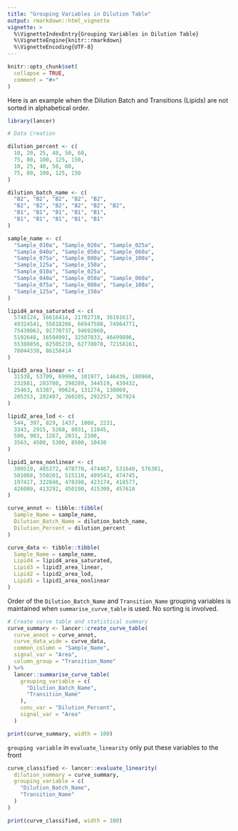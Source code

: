 ```yaml
---
title: "Grouping Variables in Dilution Table"
output: rmarkdown::html_vignette
vignette: >
  %\VignetteIndexEntry{Grouping Variables in Dilution Table}
  %\VignetteEngine{knitr::rmarkdown}
  %\VignetteEncoding{UTF-8}
---
```


```r
knitr::opts_chunk$set(
  collapse = TRUE,
  comment = "#>"
)
```

Here is an example when the Dilution Batch and Transitions (Lipids) are not sorted in alphabetical order.

```r
library(lancer)

# Data Creation

dilution_percent <- c(
  10, 20, 25, 40, 50, 60,
  75, 80, 100, 125, 150,
  10, 25, 40, 50, 60,
  75, 80, 100, 125, 150
)

dilution_batch_name <- c(
  "B2", "B2", "B2", "B2", "B2",
  "B2", "B2", "B2", "B2", "B2", "B2",
  "B1", "B1", "B1", "B1", "B1",
  "B1", "B1", "B1", "B1", "B1"
)

sample_name <- c(
  "Sample_010a", "Sample_020a", "Sample_025a",
  "Sample_040a", "Sample_050a", "Sample_060a",
  "Sample_075a", "Sample_080a", "Sample_100a",
  "Sample_125a", "Sample_150a",
  "Sample_010a", "Sample_025a",
  "Sample_040a", "Sample_050a", "Sample_060a",
  "Sample_075a", "Sample_080a", "Sample_100a",
  "Sample_125a", "Sample_150a"
)

lipid4_area_saturated <- c(
  5748124, 16616414, 21702718, 36191617,
  49324541, 55618266, 66947588, 74964771,
  75438063, 91770737, 94692060,
  5192648, 16594991, 32507833, 46499896,
  55388856, 62505210, 62778078, 72158161,
  78044338, 86158414
)

lipid3_area_linear <- c(
  31538, 53709, 69990, 101977, 146436, 180960,
  232881, 283780, 298289, 344519, 430432,
  25463, 63387, 90624, 131274, 138069,
  205353, 202407, 260205, 292257, 367924
)

lipid2_area_lod <- c(
  544, 397, 829, 1437, 1808, 2231,
  3343, 2915, 5268, 8031, 11045,
  500, 903, 1267, 2031, 2100,
  3563, 4500, 5300, 8500, 10430
)

lipid1_area_nonlinear <- c(
  380519, 485372, 478770, 474467, 531640, 576301,
  501068, 550201, 515110, 499543, 474745,
  197417, 322846, 478398, 423174, 418577,
  426089, 413292, 450190, 415309, 457618
)

curve_annot <- tibble::tibble(
  Sample_Name = sample_name,
  Dilution_Batch_Name = dilution_batch_name,
  Dilution_Percent = dilution_percent
)

curve_data <- tibble::tibble(
  Sample_Name = sample_name,
  Lipid4 = lipid4_area_saturated,
  Lipid3 = lipid3_area_linear,
  Lipid2 = lipid2_area_lod,
  Lipid1 = lipid1_area_nonlinear
)
```

Order of the `Dilution_Batch_Name` and `Transition_Name` grouping variables is maintained when `summarise_curve_table` is used. No sorting is involved.

```r
# Create curve table and statistical summary
curve_summary <- lancer::create_curve_table(
  curve_annot = curve_annot,
  curve_data_wide = curve_data,
  common_column = "Sample_Name",
  signal_var = "Area",
  column_group = "Transition_Name"
) %>%
  lancer::summarise_curve_table(
    grouping_variable = c(
      "Dilution_Batch_Name",
      "Transition_Name"
    ),
    conc_var = "Dilution_Percent",
    signal_var = "Area"
  )
```

```r
print(curve_summary, width = 100)
```

`grouping variable` in `evaluate_linearity` only put these variables to the front

```r
curve_classified <- lancer::evaluate_linearity(
  dilution_summary = curve_summary,
  grouping_variable = c(
    "Dilution_Batch_Name",
    "Transition_Name"
  )
)
```

```r
print(curve_classified, width = 100)
```
